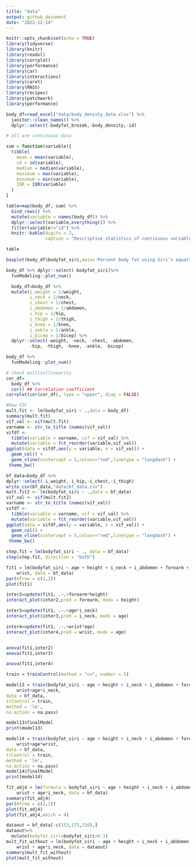 ```yaml
---
title: "data"
output: github_document
date: "2022-12-14"
---
```


```r
knitr::opts_chunk$set(echo = TRUE)
library(tidyverse)
library(knitr)
library(readxl)
library(corrplot)
library(performance)
library(car)
library(interactions)
library(caret)
library(MASS)
library(recipes)
library(patchwork)
library(performance)
```


```r
body_df=read_excel("data/body_density_data.xlsx") %>%
  janitor::clean_names() %>%
  dplyr::select(-bodyfat_brozek,-body_density,-id)
```

```r
# all are continuous data

sum = function(variable){
  tibble(
    mean = mean(variable),
    sd = sd(variable),
    median = median(variable),
    maximum = max(variable),
    minimum = min(variable),
    IQR = IQR(variable)
  )
}

table=map(body_df, sum) %>% 
  bind_rows() %>% 
  mutate(variable = names(body_df)) %>% 
  dplyr::select(variable,everything()) %>% 
  filter(variable!="id") %>%
  knitr::kable(digits = 2, 
               caption = "Descriptive statistics of continuous variables") 

table
```


```r
boxplot(body_df$bodyfat_siri,main='Percent body fat using Siri’s equation')

```

```r
body_df %>% dplyr::select(-bodyfat_siri)%>%
  funModeling::plot_num()
```

```r
  body_df=body_df %>%
  mutate(i_weight = 1/weight,
         i_neck = 1/neck,
         i_chest = 1/chest,
         i_abdomen = 1/abdomen,
         i_hip = 1/hip,
         i_thigh = 1/thigh,
         i_knee = 1/knee,
         i_ankle = 1/ankle,
         i_bicep = 1/bicep) %>%
  dplyr::select(-weight, -neck, -chest, -abdomen,
         -hip, -thigh, -knee, -ankle, -bicep)
```

```r
body_df %>%
  funModeling::plot_num()


```

```r
# check multicollinearity
cor_df=
  body_df %>%
  cor() ## Correlation coefficient
corrplot(cor(cor_df), type = "upper", diag = FALSE)

```

```r

#Raw VIF
mult.fit <- lm(bodyfat_siri ~ .,data = body_df)
summary(mult.fit)
vif_val <- vif(mult.fit)
varname <- str_to_title (names(vif_val))
vifdf <- 
  tibble(variable = varname, vif = vif_val) %>%
  mutate(variable = fct_reorder(variable,vif_val))
ggplot(data = vifdf,aes(y = variable, x = vif_val)) +
  geom_col() +
  geom_vline(xintercept = 5,colour="red",linetype = "longdash") +
 theme_bw()

```


```r
bf_data=body_df %>%
dplyr::select(-i_weight,-i_hip,-i_chest,-i_thigh) 
write_csv(bf_data,"data/bf_data.csv")
mult.fit2 <- lm(bodyfat_siri ~ .,data = bf_data)
vif_val <- vif(mult.fit2)
varname <- str_to_title (names(vif_val))
vifdf <- 
  tibble(variable = varname, vif = vif_val) %>%
  mutate(variable = fct_reorder(variable,vif_val))
ggplot(data = vifdf,aes(y = variable, x = vif_val)) +
  geom_col() +
  geom_vline(xintercept = 5,colour="red",linetype = "longdash") +
 theme_bw()
```

```r
step.fit = lm(bodyfat_siri ~ ., data = bf_data)
step(step.fit, direction = "both")
```

```r
fit1 = lm(bodyfat_siri ~ age + height + i_neck + i_abdomen + forearm + 
    wrist, data = bf_data)
par(mfrow = c(2,2))
plot(fit1)
```

```r

inter2=update(fit1, .~.+forearm*height)
interact_plot(inter2,pred = forearm, modx = height) 

inter3=update(fit1, .~.+age*i_neck)
interact_plot(inter3,pred = i_neck, modx = age) 

inter4=update(fit1, .~.+wrist*age)
interact_plot(inter4,pred = wrist, modx = age) 


anova(fit1,inter2)
anova(fit1,inter3)

anova(fit1,inter4)


```

```r
train = trainControl(method = "cv", number = 5)

model13 = train(bodyfat_siri ~ age + height + i_neck + i_abdomen + forearm + 
    wrist+age*i_neck,
data = bf_data,
trControl = train,
method = 'lm',
na.action = na.pass)

model13$finalModel
print(model13)

model14 = train(bodyfat_siri ~ age + height + i_neck + i_abdomen + forearm + 
    wrist+age*wrist,
data = bf_data,
trControl = train,
method = 'lm',
na.action = na.pass)
model14$finalModel
print(model14)
```

```r
fit_adj4 = lm(formula = bodyfat_siri ~ age + height + i_neck + i_abdomen + forearm + 
    wrist + age*i_neck, data = bf_data)
summary(fit_adj4)
par(mfrow = c(2,2))
plot(fit_adj4)
plot(fit_adj4,which = 4)

dataout = bf_data[-c(153,175,216),]
dataout%>%
  mutate(bodyfat_siri=bodyfat_siri+0.1)
mult_fit_without = lm(bodyfat_siri ~ age + height + i_neck + i_abdomen + forearm + 
    wrist + age*i_neck, data = dataout)
summary(mult_fit_without)
plot(mult_fit_without)

```


